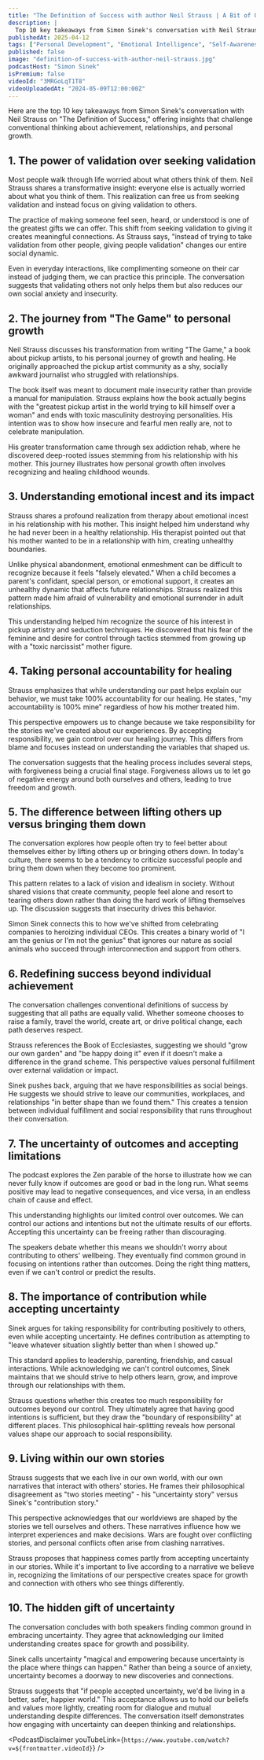 ```yaml
---
title: "The Definition of Success with author Neil Strauss | A Bit of Optimism Podcast"
description: |
  Top 10 key takeaways from Simon Sinek's conversation with Neil Strauss on "The Definition of Success," offering insights that challenge conventional thinking about achievement, relationships, and personal growth.
publishedAt: 2025-04-12
tags: ["Personal Development", "Emotional Intelligence", "Self-Awareness"]
published: false
image: "definition-of-success-with-author-neil-strauss.jpg"
podcastHost: "Simon Sinek"
isPremium: false
videoId: "3MRGoLqT1T8"
videoUploadedAt: "2024-05-09T12:00:00Z"
---
```



<PodcastSummaryPageLayout frontmatter={frontmatter}>

Here are the top 10 key takeaways from Simon Sinek's conversation with Neil Strauss on "The Definition of Success," offering insights that challenge conventional thinking about achievement, relationships, and personal growth.

## 1. The power of validation over seeking validation

Most people walk through life worried about what others think of them. Neil Strauss shares a transformative insight: everyone else is actually worried about what you think of them. This realization can free us from seeking validation and instead focus on giving validation to others.

The practice of making someone feel seen, heard, or understood is one of the greatest gifts we can offer. This shift from seeking validation to giving it creates meaningful connections. As Strauss says, "instead of trying to take validation from other people, giving people validation" changes our entire social dynamic.

Even in everyday interactions, like complimenting someone on their car instead of judging them, we can practice this principle. The conversation suggests that validating others not only helps them but also reduces our own social anxiety and insecurity.

## 2. The journey from "The Game" to personal growth

Neil Strauss discusses his transformation from writing "The Game," a book about pickup artists, to his personal journey of growth and healing. He originally approached the pickup artist community as a shy, socially awkward journalist who struggled with relationships.

The book itself was meant to document male insecurity rather than provide a manual for manipulation. Strauss explains how the book actually begins with the "greatest pickup artist in the world trying to kill himself over a woman" and ends with toxic masculinity destroying personalities. His intention was to show how insecure and fearful men really are, not to celebrate manipulation.

His greater transformation came through sex addiction rehab, where he discovered deep-rooted issues stemming from his relationship with his mother. This journey illustrates how personal growth often involves recognizing and healing childhood wounds.

## 3. Understanding emotional incest and its impact

Strauss shares a profound realization from therapy about emotional incest in his relationship with his mother. This insight helped him understand why he had never been in a healthy relationship. His therapist pointed out that his mother wanted to be in a relationship with him, creating unhealthy boundaries.

Unlike physical abandonment, emotional enmeshment can be difficult to recognize because it feels "falsely elevated." When a child becomes a parent's confidant, special person, or emotional support, it creates an unhealthy dynamic that affects future relationships. Strauss realized this pattern made him afraid of vulnerability and emotional surrender in adult relationships.

This understanding helped him recognize the source of his interest in pickup artistry and seduction techniques. He discovered that his fear of the feminine and desire for control through tactics stemmed from growing up with a "toxic narcissist" mother figure.

## 4. Taking personal accountability for healing

Strauss emphasizes that while understanding our past helps explain our behavior, we must take 100% accountability for our healing. He states, "my accountability is 100% mine" regardless of how his mother treated him.

This perspective empowers us to change because we take responsibility for the stories we've created about our experiences. By accepting responsibility, we gain control over our healing journey. This differs from blame and focuses instead on understanding the variables that shaped us.

The conversation suggests that the healing process includes several steps, with forgiveness being a crucial final stage. Forgiveness allows us to let go of negative energy around both ourselves and others, leading to true freedom and growth.

## 5. The difference between lifting others up versus bringing them down

The conversation explores how people often try to feel better about themselves either by lifting others up or bringing others down. In today's culture, there seems to be a tendency to criticize successful people and bring them down when they become too prominent.

This pattern relates to a lack of vision and idealism in society. Without shared visions that create community, people feel alone and resort to tearing others down rather than doing the hard work of lifting themselves up. The discussion suggests that insecurity drives this behavior.

Simon Sinek connects this to how we've shifted from celebrating companies to heroizing individual CEOs. This creates a binary world of "I am the genius or I'm not the genius" that ignores our nature as social animals who succeed through interconnection and support from others.

## 6. Redefining success beyond individual achievement

The conversation challenges conventional definitions of success by suggesting that all paths are equally valid. Whether someone chooses to raise a family, travel the world, create art, or drive political change, each path deserves respect.

Strauss references the Book of Ecclesiastes, suggesting we should "grow our own garden" and "be happy doing it" even if it doesn't make a difference in the grand scheme. This perspective values personal fulfillment over external validation or impact.

Sinek pushes back, arguing that we have responsibilities as social beings. He suggests we should strive to leave our communities, workplaces, and relationships "in better shape than we found them." This creates a tension between individual fulfillment and social responsibility that runs throughout their conversation.

## 7. The uncertainty of outcomes and accepting limitations

The podcast explores the Zen parable of the horse to illustrate how we can never fully know if outcomes are good or bad in the long run. What seems positive may lead to negative consequences, and vice versa, in an endless chain of cause and effect.

This understanding highlights our limited control over outcomes. We can control our actions and intentions but not the ultimate results of our efforts. Accepting this uncertainty can be freeing rather than discouraging.

The speakers debate whether this means we shouldn't worry about contributing to others' wellbeing. They eventually find common ground in focusing on intentions rather than outcomes. Doing the right thing matters, even if we can't control or predict the results.

## 8. The importance of contribution while accepting uncertainty

Sinek argues for taking responsibility for contributing positively to others, even while accepting uncertainty. He defines contribution as attempting to "leave whatever situation slightly better than when I showed up."

This standard applies to leadership, parenting, friendship, and casual interactions. While acknowledging we can't control outcomes, Sinek maintains that we should strive to help others learn, grow, and improve through our relationships with them.

Strauss questions whether this creates too much responsibility for outcomes beyond our control. They ultimately agree that having good intentions is sufficient, but they draw the "boundary of responsibility" at different places. This philosophical hair-splitting reveals how personal values shape our approach to social responsibility.

## 9. Living within our own stories

Strauss suggests that we each live in our own world, with our own narratives that interact with others' stories. He frames their philosophical disagreement as "two stories meeting" - his "uncertainty story" versus Sinek's "contribution story."

This perspective acknowledges that our worldviews are shaped by the stories we tell ourselves and others. These narratives influence how we interpret experiences and make decisions. Wars are fought over conflicting stories, and personal conflicts often arise from clashing narratives.

Strauss proposes that happiness comes partly from accepting uncertainty in our stories. While it's important to live according to a narrative we believe in, recognizing the limitations of our perspective creates space for growth and connection with others who see things differently.

## 10. The hidden gift of uncertainty

The conversation concludes with both speakers finding common ground in embracing uncertainty. They agree that acknowledging our limited understanding creates space for growth and possibility.

Sinek calls uncertainty "magical and empowering because uncertainty is the place where things can happen." Rather than being a source of anxiety, uncertainty becomes a doorway to new discoveries and connections.

Strauss suggests that "if people accepted uncertainty, we'd be living in a better, safer, happier world." This acceptance allows us to hold our beliefs and values more lightly, creating room for dialogue and mutual understanding despite differences. The conversation itself demonstrates how engaging with uncertainty can deepen thinking and relationships.

<PodcastDisclaimer
  youTubeLink={`https://www.youtube.com/watch?v=${frontmatter.videoId}`}
/>

</PodcastSummaryPageLayout>
